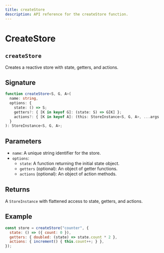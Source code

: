 ```yaml
---
title: createStore
description: API reference for the createStore function.
---
```


# CreateStore
## `createStore`

Creates a reactive store with state, getters, and actions.

## Signature

```typescript
function createStore<S, G, A>(
  name: string,
  options: {
    state: () => S;
    getters?: { [K in keyof G]: (state: S) => G[K] };
    actions?: { [K in keyof A]: (this: StoreInstance<S, G, A>, ...args: any[]) => any };
  }
): StoreInstance<S, G, A>;
```

## Parameters
- `name`: A unique string identifier for the store.
- `options`:
  - `state`: A function returning the initial state object.
  - `getters` (optional): An object of getter functions.
  - `actions` (optional): An object of action methods.

## Returns

A `StoreInstance` with flattened access to state, getters, and actions.

## Example

```javascript
const store = createStore("counter", {
  state: () => ({ count: 0 }),
  getters: { doubled: (state) => state.count * 2 },
  actions: { increment() { this.count++; } },
});
```
